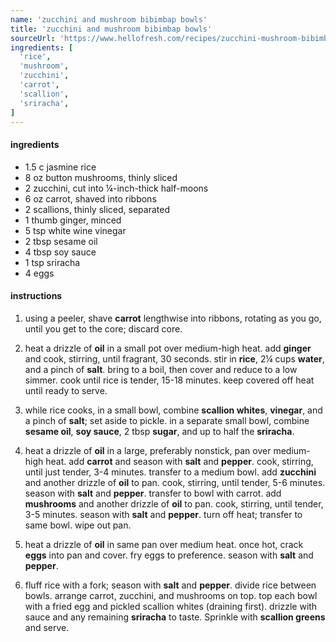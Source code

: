 ```yaml
---
name: 'zucchini and mushroom bibimbap bowls'
title: 'zucchini and mushroom bibimbap bowls'
sourceUrl: 'https://www.hellofresh.com/recipes/zucchini-mushroom-bibimbap-bowls-6434edab64c5792e3d0cf783'
ingredients: [
  'rice',
  'mushroom',
  'zucchini',
  'carrot',
  'scallion',
  'sriracha',
]
---
```


#### ingredients

- 1.5 c jasmine rice
- 8 oz button mushrooms, thinly sliced
- 2 zucchini, cut into ¼-inch-thick half-moons
- 6 oz carrot, shaved into ribbons
- 2 scallions, thinly sliced, separated
- 1 thumb ginger, minced
- 5 tsp white wine vinegar
- 2 tbsp sesame oil
- 4 tbsp soy sauce
- 1 tsp sriracha
- 4 eggs

#### instructions

1. using a peeler, shave **carrot** lengthwise into ribbons, rotating as you go, until you get to the core; discard core.

2. heat a drizzle of **oil** in a small pot over medium-high heat. add **ginger** and cook, stirring, until fragrant, 30 seconds. stir in **rice**, 2¼ cups **water**, and a pinch of **salt**. bring to a boil, then cover and reduce to a low simmer. cook until rice is tender, 15-18 minutes. keep covered off heat until ready to serve.

3. while rice cooks, in a small bowl, combine **scallion whites**, **vinegar**, and a pinch of **salt**; set aside to pickle. in a separate small bowl, combine **sesame oil**, **soy sauce**, 2 tbsp **sugar**, and up to half the **sriracha**.

4. heat a drizzle of **oil** in a large, preferably nonstick, pan over medium-high heat. add **carrot** and season with **salt** and **pepper**. cook, stirring, until just tender, 3-4 minutes. transfer to a medium bowl. add **zucchini** and another drizzle of **oil** to pan. cook, stirring, until tender, 5-6 minutes. season with **salt** and **pepper**. transfer to bowl with carrot. add **mushrooms** and another drizzle of **oil** to pan. cook, stirring, until tender, 3-5 minutes. season with **salt** and **pepper**. turn off heat; transfer to same bowl. wipe out pan.

5. heat a drizzle of **oil** in same pan over medium heat. once hot, crack **eggs** into pan and cover. fry eggs to preference. season with **salt** and **pepper**.

6. fluff rice with a fork; season with **salt** and **pepper**. divide rice between bowls. arrange carrot, zucchini, and mushrooms on top. top each bowl with a fried egg and pickled scallion whites (draining first). drizzle with sauce and any remaining **sriracha** to taste. Sprinkle with **scallion greens** and serve.